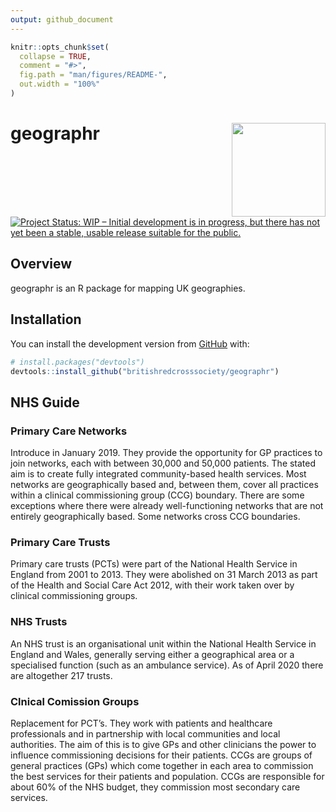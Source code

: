 ```yaml
---
output: github_document
---
```


<!-- README.md is generated from README.Rmd. Please edit that file -->

```r
knitr::opts_chunk$set(
  collapse = TRUE,
  comment = "#>",
  fig.path = "man/figures/README-",
  out.width = "100%"
)
```

# geographr <img src='man/figures/logo.png' align="right" height="150" /></a>

<!-- badges: start -->
[![Project Status: WIP – Initial development is in progress, but there has not yet been a stable, usable release suitable for the public.](https://www.repostatus.org/badges/latest/wip.svg)](https://www.repostatus.org/#wip)
<!-- badges: end -->

## Overview

geographr is an R package for mapping UK geographies.


## Installation

You can install the development version from [GitHub](https://github.com/) with:

``` r
# install.packages("devtools")
devtools::install_github("britishredcrosssociety/geographr")
```

## NHS Guide

### Primary Care Networks
Introduce in January 2019. They provide the opportunity for GP practices to join networks, each with between 30,000 and 50,000 patients. The stated aim is to create fully integrated community-based health services. Most networks are geographically based and, between them, cover all practices within a clinical commissioning group (CCG) boundary. There are some exceptions where there were already well-functioning networks that are not entirely geographically based. Some networks cross CCG boundaries.

### Primary Care Trusts
Primary care trusts (PCTs) were part of the National Health Service in England from 2001 to 2013. They were abolished on 31 March 2013 as part of the Health and Social Care Act 2012, with their work taken over by clinical commissioning groups. 

### NHS Trusts
An NHS trust is an organisational unit within the National Health Service in England and Wales, generally serving either a geographical area or a specialised function (such as an ambulance service). As of April 2020 there are altogether 217 trusts.

### Clnical Comission Groups
Replacement for PCT's. They work with patients and healthcare professionals and in partnership with local communities and local authorities. The aim of this is to give GPs and other clinicians the power to influence commissioning decisions for their patients. CCGs are groups of general practices (GPs) which come together in each area to commission the best services for their patients and population. CCGs are responsible for about 60% of the NHS budget, they commission most secondary care services.
